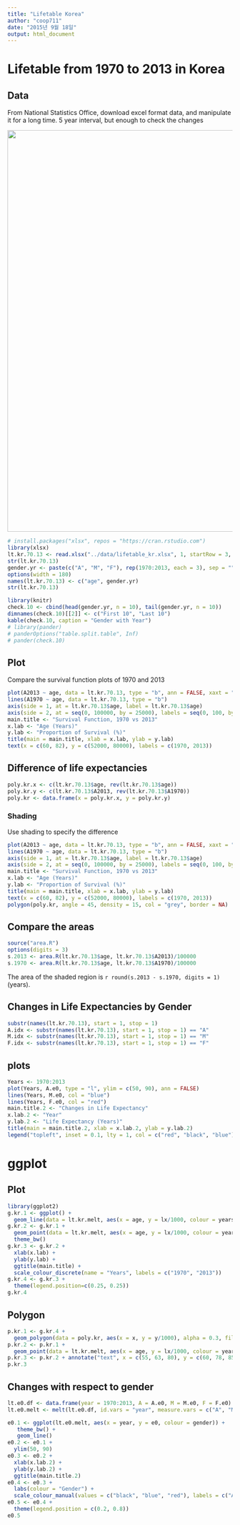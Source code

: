 ```yaml
---
title: "Lifetable Korea"
author: "coop711"
date: "2015년 9월 18일"
output: html_document
---
```


# Lifetable from 1970 to 2013 in Korea

## Data

From National Statistics Office, download excel format data, and manipulate it for a long time. 5 year interval, but enough to check the changes 

<!--![한국의 간이생명표](../pics/lifetable_kr_xlsx.png)-->

<img src = "../pics/lifetable_kr_xlsx.png" width = "900"/>

```r
# install.packages("xlsx", repos = "https://cran.rstudio.com")
library(xlsx)
lt.kr.70.13 <- read.xlsx("../data/lifetable_kr.xlsx", 1, startRow = 3, endRow = 24, colIndex = 1:133, header = FALSE)
str(lt.kr.70.13)
gender.yr <- paste(c("A", "M", "F"), rep(1970:2013, each = 3), sep = "")
options(width = 180)
names(lt.kr.70.13) <- c("age", gender.yr)
str(lt.kr.70.13)
```

```r
library(knitr)
check.10 <- cbind(head(gender.yr, n = 10), tail(gender.yr, n = 10))
dimnames(check.10)[[2]] <- c("First 10", "Last 10")
kable(check.10, caption = "Gender with Year")
# library(pander)
# panderOptions("table.split.table", Inf)
# pander(check.10)
```

## Plot

Compare the survival function plots of 1970 and 2013

```r
plot(A2013 ~ age, data = lt.kr.70.13, type = "b", ann = FALSE, xaxt = "n", yaxt = "n")
lines(A1970 ~ age, data = lt.kr.70.13, type = "b")
axis(side = 1, at = lt.kr.70.13$age, label = lt.kr.70.13$age)
axis(side = 2, at = seq(0, 100000, by = 25000), labels = seq(0, 100, by = 25))
main.title <- "Survival Function, 1970 vs 2013"
x.lab <- "Age (Years)"
y.lab <- "Proportion of Survival (%)"
title(main = main.title, xlab = x.lab, ylab = y.lab)
text(x = c(60, 82), y = c(52000, 80000), labels = c(1970, 2013))
```

## Difference of life expectancies

<!--### Coordinates for Polygon-->

```r
poly.kr.x <- c(lt.kr.70.13$age, rev(lt.kr.70.13$age))
poly.kr.y <- c(lt.kr.70.13$A2013, rev(lt.kr.70.13$A1970))
poly.kr <- data.frame(x = poly.kr.x, y = poly.kr.y)
```

### Shading

Use shading to specify the difference

```r
plot(A2013 ~ age, data = lt.kr.70.13, type = "b", ann = FALSE, xaxt = "n", yaxt = "n")
lines(A1970 ~ age, data = lt.kr.70.13, type = "b")
axis(side = 1, at = lt.kr.70.13$age, label = lt.kr.70.13$age)
axis(side = 2, at = seq(0, 100000, by = 25000), labels = seq(0, 100, by = 25))
main.title <- "Survival Function, 1970 vs 2013"
x.lab <- "Age (Years)"
y.lab <- "Proportion of Survival (%)"
title(main = main.title, xlab = x.lab, ylab = y.lab)
text(x = c(60, 82), y = c(52000, 80000), labels = c(1970, 2013))
polygon(poly.kr, angle = 45, density = 15, col = "grey", border = NA)
```

## Compare the areas

<!--`source` the `area.R()` function that was `dump()`ed. -->

```r
source("area.R")
options(digits = 3)
s.2013 <- area.R(lt.kr.70.13$age, lt.kr.70.13$A2013)/100000
s.1970 <- area.R(lt.kr.70.13$age, lt.kr.70.13$A1970)/100000
```

The area of the shaded region is `r round(s.2013 - s.1970, digits = 1)` (years).

## Changes in Life Expectancies by Gender

<!--In order to compute the genderwise life expectancies use `mapply()`. Fix `x = lt.kr.70.13$age` in `area.R(x, y)`, and extract the column indices from each column 

* Extracting column indices-->

```r
substr(names(lt.kr.70.13), start = 1, stop = 1)
A.idx <- substr(names(lt.kr.70.13), start = 1, stop = 1) == "A"
M.idx <- substr(names(lt.kr.70.13), start = 1, stop = 1) == "M"
F.idx <- substr(names(lt.kr.70.13), start = 1, stop = 1) == "F"
```

<!--* Use `mapply()`
    * Note how to define an `anonymous function`
    * Calculate life expectancies for each year
```r
(A.e0 <- mapply(function(y) {area.R(x = lt.kr.70.13$age, y)}, lt.kr.70.13[, A.idx])/100000)
(M.e0 <- mapply(function(y) {area.R(x = lt.kr.70.13$age, y)}, lt.kr.70.13[, M.idx])/100000)
(F.e0 <- mapply(function(y) {area.R(x = lt.kr.70.13$age, y)}, lt.kr.70.13[, F.idx])/100000)
```
-->

## plots

<!--* Use `plot()` and `lines()`-->

```r
Years <- 1970:2013
plot(Years, A.e0, type = "l", ylim = c(50, 90), ann = FALSE)
lines(Years, M.e0, col = "blue")
lines(Years, F.e0, col = "red")
main.title.2 <- "Changes in Life Expectancy"
x.lab.2 <- "Year"
y.lab.2 <- "Life Expectancy (Years)"
title(main = main.title.2, xlab = x.lab.2, ylab = y.lab.2)
legend("topleft", inset = 0.1, lty = 1, col = c("red", "black", "blue"), legend=c("Women", "All", "Men"))
```


# ggplot

<!--## Data Preparation

Put `reshape2` in the library to construct a long form data frame for `ggplot()` and apply `melt()`. Set up and another data frame composed of  `age`, `A1970`, `A2013`

```r
(lt.kr.df <- lt.kr.70.13[c("age", "A1970", "A2013")])
```

`library(reshape2)`, and , use `melt()` to transform into long form data frame

```r
library(reshape2)
(lt.kr.melt <- melt(lt.kr.df, id.vars = "age", measure.vars = c("A1970", "A2013"), variable.name = "years", value.name = "lx"))
```
-->

## Plot

<!-- Compare survival function plots for 1970 and 2013 with `ggplot()`. What is the effect of the order of operation in `geom_point()` and `shape=21:22, fill="white"`-->

```r
library(ggplot2)
g.kr.1 <- ggplot() + 
  geom_line(data = lt.kr.melt, aes(x = age, y = lx/1000, colour = years))
g.kr.2 <- g.kr.1 + 
  geom_point(data = lt.kr.melt, aes(x = age, y = lx/1000, colour = years), shape = 21, fill = "white", size = 2) +
  theme_bw()
g.kr.3 <- g.kr.2 + 
  xlab(x.lab) +
  ylab(y.lab) +
  ggtitle(main.title) +
  scale_colour_discrete(name = "Years", labels = c("1970", "2013"))
g.kr.4 <- g.kr.3 +
  theme(legend.position=c(0.25, 0.25))
g.kr.4
```

<!--<img src = "../pics/plot_symbols_shape.png" width = "480"/>-->

## Polygon

<!--Use `poly.kr`.-->

```r
p.kr.1 <- g.kr.4 +
  geom_polygon(data = poly.kr, aes(x = x, y = y/1000), alpha = 0.3, fill = "grey")
p.kr.2 <- p.kr.1 +
  geom_point(data = lt.kr.melt, aes(x = age, y = lx/1000, colour = years), shape = 21, fill = "white", size = 2)
p.kr.3 <- p.kr.2 + annotate("text", x = c(55, 63, 80), y = c(60, 78, 85), label = c("1970", "Difference of\nLife\nExpectancies", "2013"), colour = "blue")
p.kr.3
```

## Changes with respect to gender

<!--### Data reshaping-->
    
```r
lt.e0.df <- data.frame(year = 1970:2013, A = A.e0, M = M.e0, F = F.e0)
lt.e0.melt <- melt(lt.e0.df, id.vars = "year", measure.vars = c("A", "M", "F"), variable.name = "gender", value.name = "e0")
```

<!--### Changes in Life Expectancies-->

```r
e0.1 <- ggplot(lt.e0.melt, aes(x = year, y = e0, colour = gender)) + 
   theme_bw() +
   geom_line()
e0.2 <- e0.1 + 
  ylim(50, 90)
e0.3 <- e0.2 + 
  xlab(x.lab.2) + 
  ylab(y.lab.2) + 
  ggtitle(main.title.2)
e0.4 <- e0.3 + 
  labs(colour = "Gender") + 
  scale_colour_manual(values = c("black", "blue", "red"), labels = c("All", "Men", "Women"))
e0.5 <- e0.4 + 
  theme(legend.position = c(0.2, 0.8))
e0.5
```

<!--## Save

```r
save.image("lt_kr_160413.rda")
```
-->
